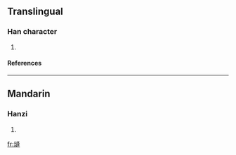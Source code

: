 {{see|塜}}

==Translingual==
===Han character===
{{Han char|rn=32|rad=土|as=11|sn=14|four=|canj=土卜竹十 (GYHJ)}}
# {{defn|Han|sort=土11}}
====References====
{{Han ref|kx=0236.360|dkj=05386|dj=0475.020|hdz=10481.080|uh=5873|ud=22643}}
----
==Mandarin==
===Hanzi===
{{cmn-hanzi|pin=[[ōu]] ([[ou1]]), [[péng]] ([[peng2]])|wg=ou<sup>1</sup>, p'eng<sup>2</sup>}}
# {{defn|Mandarin}}

[[fr:塳]]